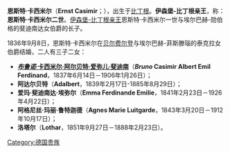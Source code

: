 {{unreferenced|time=2015-04-26T03:24:31+00:00}}
'''恩斯特·卡西米尔'''（'''Ernst Casimir'''；{{bd|1806年|12月14日|1861年|2月16日}}），出生于[[比丁根|比丁根]]。'''伊森堡-比丁根亲王'''，称：'''恩斯特·卡西米尔二世'''。[[伊森堡统治者列表|伊森堡-比丁根亲王]]恩斯特·卡西米尔一世与埃尔巴赫-勋伯格的斐迪南达女伯爵的长子。

1836年9月8日，恩斯特·卡西米尔在[[贝尔费尔登|贝尔费尔登]]与埃尔巴赫-菲斯滕瑙的泰克拉女伯爵结婚，二人有三子二女：
*[[布鲁诺_(伊森堡-比丁根)|'''''布鲁诺''·卡西米尔·阿尔贝特·爱弥儿·斐迪南''']]（'''''Bruno'' Casimir Albert Emil Ferdinand'''，1837年6月14日－1906年1月26日）；  
*'''阿达尔贝特'''（'''Adalbert'''，1839年2月17日-1885年8月29日）；
*'''爱玛·斐迪南达·埃弥尔'''（'''Emma Ferdinande Emilie'''，1841年2月23日－1926年4月22日）；
*'''阿格尼丝·玛丽·鲁特迦德'''（'''Agnes Marie Luitgarde'''，1843年3月20日－1912年10月17日）；
*'''洛塔尔'''（'''Lothar'''，1851年9月27日－1888年2月23日）。

[[Category:德国贵族|Category:德国贵族]]
